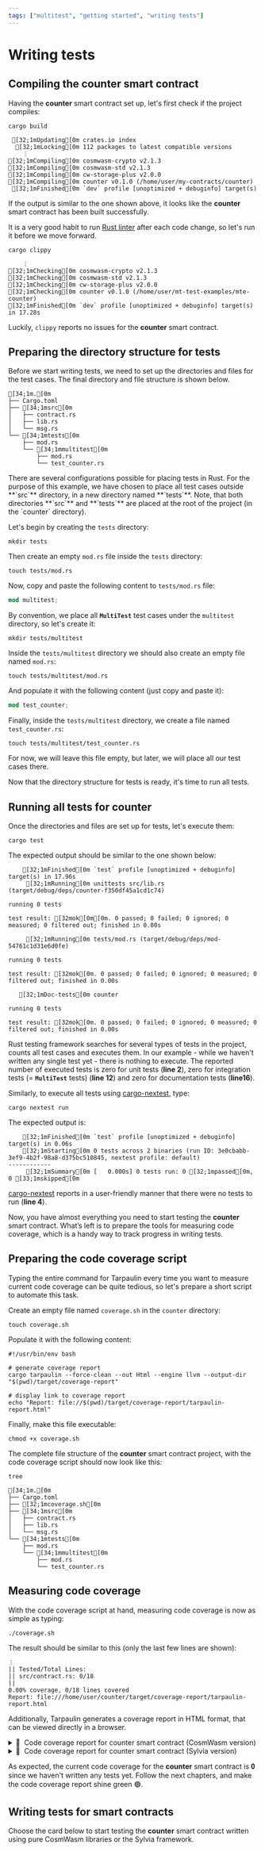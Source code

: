 ```yaml
---
tags: ["multitest", "getting started", "writing tests"]
---
```



# Writing tests

## Compiling the counter smart contract

Having the **counter** smart contract set up, let's first check if the project compiles:

```shell copy filename="TERMINAL"
cargo build
```

```ansi filename="OUTPUT"
 [32;1mUpdating[0m crates.io index
  [32;1mLocking[0m 112 packages to latest compatible versions
    ⋮
[32;1mCompiling[0m cosmwasm-crypto v2.1.3
[32;1mCompiling[0m cosmwasm-std v2.1.3
[32;1mCompiling[0m cw-storage-plus v2.0.0
[32;1mCompiling[0m counter v0.1.0 (/home/user/my-contracts/counter)
 [32;1mFinished[0m `dev` profile [unoptimized + debuginfo] target(s) in 3.27s
```

If the output is similar to the one shown above, it looks like the **counter** smart contract has
been built successfully.

It is a very good habit to run [Rust linter](https://doc.rust-lang.org/clippy) after each code
change, so let's run it before we move forward.

```shell copy filename="TERMINAL"
cargo clippy
```

```ansi filename="OUTPUT"
    ⋮
[32;1mChecking[0m cosmwasm-crypto v2.1.3
[32;1mChecking[0m cosmwasm-std v2.1.3
[32;1mChecking[0m cw-storage-plus v2.0.0
[32;1mChecking[0m counter v0.1.0 (/home/user/mt-test-examples/mte-counter)
[32;1mFinished[0m `dev` profile [unoptimized + debuginfo] target(s) in 17.28s
```

Luckily, `clippy` reports no issues for the **counter** smart contract.

## Preparing the directory structure for tests

Before we start writing tests, we need to set up the directories and files for the test cases. The
final directory and file structure is shown below.

```ansi showLineNumbers {7-11} filename="counter (directory)"
[34;1m.[0m
├── Cargo.toml
├── [34;1msrc[0m
│   ├── contract.rs
│   ├── lib.rs
│   └── msg.rs
└── [34;1mtests[0m
    ├── mod.rs
    └── [34;1mmultitest[0m
        ├── mod.rs
        └── test_counter.rs
```

<Callout>
  There are several configurations possible for placing tests in Rust. For the purpose of this
  example, we have chosen to place all test cases outside **`src`** directory, in a new directory
  named **`tests`**.
</Callout>

<Callout>
  Note, that both directories **`src`** and **`tests`** are placed at the root of the project (in
  the `counter` directory).
</Callout>

Let's begin by creating the `tests` directory:

```shell copy filename="TERMINAL"
mkdir tests
```

Then create an empty `mod.rs` file inside the `tests` directory:

```shell copy filename="TERMINAL"
touch tests/mod.rs
```

Now, copy and paste the following content to `tests/mod.rs` file:

```rust copy filename="tests/mod.rs"
mod multitest;
```

By convention, we place all **`MultiTest`** test cases under the `multitest` directory, so let's
create it:

```shell copy filename="TERMINAL"
mkdir tests/multitest
```

Inside the `tests/multitest` directory we should also create an empty file named `mod.rs`:

```shell copy filename="TERMINAL"
touch tests/multitest/mod.rs
```

And populate it with the following content (just copy and paste it):

```rust copy filename="tests/multitest/mod.rs"
mod test_counter;
```

Finally, inside the `tests/multitest` directory, we create a file named `test_counter.rs`:

```shell copy filename="TERMINAL"
touch tests/multitest/test_counter.rs
```

For now, we will leave this file empty, but later, we will place all our test cases there.

Now that the directory structure for tests is ready, it's time to run all tests.

## Running all tests for counter

Once the directories and files are set up for tests, let's execute them:

```shell copy filename="TERMINAL"
cargo test
```

The expected output should be similar to the one shown below:

```ansi {6,12,16} showLineNumbers filename="OUTPUT"
    [32;1mFinished[0m `test` profile [unoptimized + debuginfo] target(s) in 17.96s
     [32;1mRunning[0m unittests src/lib.rs (target/debug/deps/counter-f350df45a1cd1c74)

running 0 tests

test result: [32mok[0m[0m. 0 passed; 0 failed; 0 ignored; 0 measured; 0 filtered out; finished in 0.00s

     [32;1mRunning[0m tests/mod.rs (target/debug/deps/mod-54761c1d31e6d0fe)

running 0 tests

test result: [32mok[0m. 0 passed; 0 failed; 0 ignored; 0 measured; 0 filtered out; finished in 0.00s

   [32;1mDoc-tests[0m counter

running 0 tests

test result: [32mok[0m. 0 passed; 0 failed; 0 ignored; 0 measured; 0 filtered out; finished in 0.00s
```

Rust testing framework searches for several types of tests in the project, counts all test cases and
executes them. In our example - while we haven't written any single test yet - there is nothing to
execute. The reported number of executed tests is zero for unit tests (**line 2**), zero for
integration tests (= **`MultiTest`** tests) (**line 12**) and zero for documentation tests
(**line16**).

Similarly, to execute all tests using [cargo-nextest](https://nexte.st), type:

```shell copy filename="TERMINAL"
cargo nextest run
```

The expected output is:

```ansi {4} showLineNumbers filename="OUTPUT"
    [32;1mFinished[0m `test` profile [unoptimized + debuginfo] target(s) in 0.06s
    [32;1mStarting[0m 0 tests across 2 binaries (run ID: 3e0cbabb-3ef9-4b2f-98a8-d375bc510845, nextest profile: default)
------------
     [32;1mSummary[0m [   0.000s] 0 tests run: 0 [32;1mpassed[0m, 0 [33;1mskipped[0m
```

[cargo-nextest](https://nexte.st) reports in a user-friendly manner that there were no tests to run
(**line 4**).

Now, you have almost everything you need to start testing the **counter** smart contract. What’s
left is to prepare the tools for measuring code coverage, which is a handy way to track progress in
writing tests.

## Preparing the code coverage script

Typing the entire command for Tarpaulin every time you want to measure current code coverage can be
quite tedious, so let's prepare a short script to automate this task.

Create an empty file named `coverage.sh` in the `counter` directory:

```shell copy filename="TERMINAL"
touch coverage.sh
```

Populate it with the following content:

```shell copy filename="coverage.sh"
#!/usr/bin/env bash

# generate coverage report
cargo tarpaulin --force-clean --out Html --engine llvm --output-dir "$(pwd)/target/coverage-report"

# display link to coverage report
echo "Report: file://$(pwd)/target/coverage-report/tarpaulin-report.html"
```

Finally, make this file executable:

```shell filename="TERMINAL"
chmod +x coverage.sh
```

The complete file structure of the **counter** smart contract project, with the code coverage script
should now look like this:

```shell filename="TERMINAL"
tree
```

```ansi {3} filename="counter (directory)"
[34;1m.[0m
├── Cargo.toml
├── [32;1mcoverage.sh[0m
├── [34;1msrc[0m
│   ├── contract.rs
│   ├── lib.rs
│   └── msg.rs
└── [34;1mtests[0m
    ├── mod.rs
    └── [34;1mmultitest[0m
        ├── mod.rs
        └── test_counter.rs
```

## Measuring code coverage

With the code coverage script at hand, measuring code coverage is now as simple as typing:

```shell copy filename="TERMINAL"
./coverage.sh
```

The result should be similar to this (only the last few lines are shown):

```ansi filename="OUTPUT"
⋮
|| Tested/Total Lines:
|| src/contract.rs: 0/18
||
0.00% coverage, 0/18 lines covered
Report: file:///home/user/counter/target/coverage-report/tarpaulin-report.html
```

Additionally, Tarpaulin generates a coverage report in HTML format, that can be viewed directly in a
browser.

<details>
  <summary>📃  Code coverage report for counter smart contract (CosmWasm version)</summary>
  ![coverage-cosmwasm-00](./coverage-cosmwasm-00.png)
</details>

<details>
  <summary>📃  Code coverage report for counter smart contract (Sylvia version)</summary>
  ![coverage-sylvia-00](./coverage-sylvia-00.png)
</details>

As expected, the current code coverage for the **counter** smart contract is 𝟎 since we haven't
written any tests yet. Follow the next chapters, and make the code coverage report shine green 🟢.

## Writing tests for smart contracts

Choose the card below to start testing the **counter** smart contract written using pure CosmWasm
libraries or the Sylvia framework.

<Cards>
  <Card
    title="Writing tests for counter smart contract written using pure CosmWasm libraries"
    href="writing-tests/writing-tests-cosmwasm"
    icon=""
    children=""
  />
  <Card
    title="Writing tests for counter smart contract written using the Sylvia framework"
    href="writing-tests/writing-tests-sylvia"
    icon=""
    children=""
  />
</Cards>
